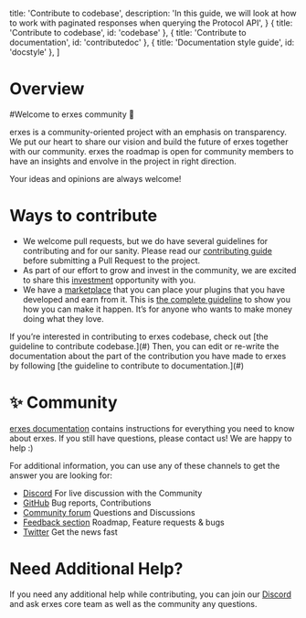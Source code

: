 


  title: 'Contribute to codebase',
  description:
    'In this guide, we will look at how to work with paginated responses when querying the Protocol API',
}
  { title: 'Contribute to codebase', id: 'codebase' },
  { title: 'Contribute to documentation', id: 'contributedoc' },
  { title: 'Documentation style guide', id: 'docstyle' },
]

<HeroPattern />

# Overview

#Welcome to erxes community 👋

erxes is a community-oriented project with an emphasis on transparency. We put our heart to share our vision and build the future of erxes together with our community. erxes the roadmap is open for community members to have an insights and envolve in the project in right direction.

Your ideas and opinions are always welcome!

# Ways to contribute
- We welcome pull requests, but we do have several guidelines for contributing and for our sanity. Please read our [contributing guide](#) before submitting a Pull Request to the project.
- As part of our effort to grow and invest in the community, we are excited to share this [investment](#) opportunity with you.
- We have a [marketplace](#) that you can place your plugins that you have developed and earn from it. This is [the complete guideline](#) to show you how you can make it happen. It’s for anyone who wants to make money doing what they love.

<Note>
  If you’re interested in contributing to erxes codebase, check out [the guideline to contribute codebase.](#) Then, 
  you can edit or re-write the documentation about the part of the contribution you have made to erxes by 
  following [the guideline to contribute to documentation.](#)
</Note>

# ✨ Community
[erxes documentation](#) contains instructions for everything you need to know about erxes.
If you still have questions, please contact us! We are happy to help :)

For additional information, you can use any of these channels to get the answer you are looking for:

- [Discord](https://discord.com/invite/aaGzy3gQK5)<script src='https://cdn.jsdelivr.net/gh/eddymens/markdown-external-link-script@v2.0.0/main.min.js'></script> For live discussion with the Community
- [GitHub](https://github.com/erxes/erxes)<script src='https://cdn.jsdelivr.net/gh/eddymens/markdown-external-link-script@v2.0.0/main.min.js'></script> Bug reports, Contributions
- [Community forum](#) Questions and Discussions
- [Feedback section](#) Roadmap, Feature requests & bugs
- [Twitter](https://twitter.com/erxesHQ)<script src='https://cdn.jsdelivr.net/gh/eddymens/markdown-external-link-script@v2.0.0/main.min.js'></script> Get the news fast

# Need Additional Help?
If you need any additional help while contributing, you can join our [Discord](https://discord.com/invite/aaGzy3gQK5)<script src='https://cdn.jsdelivr.net/gh/eddymens/markdown-external-link-script@v2.0.0/main.min.js'></script> and ask erxes core team as well as the community any questions.

